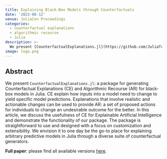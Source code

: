 ```yaml
---
title: Explaining Black-Box Models through Counterfactuals
date: '2023-08-12'
venue: JuliaCon Proceedings
categories:
  - counterfactual explanations
  - algorithmic recourse
  - Julia
description: >-
  We present [CounterfactualExplanations.jl](https://github.com/JuliaTrustworthyAI/CounterfactualExplanations.jl): a package for generating Counterfactual Explanations (CE) and Algorithmic Recourse (AR) for black-box models in Julia.
image: logo.png
---
```


## Abstract

We present `CounterfactualExplanations.jl`: a package for generating Counterfactual Explanations (CE) and Algorithmic Recourse (AR) for black-box models in Julia. CE explain how inputs into a model need to change to yield specific model predictions. Explanations that involve realistic and actionable changes can be used to provide AR: a set of proposed actions for individuals to change an undesirable outcome for the better. In this article, we discuss the usefulness of CE for Explainable Artificial Intelligence and demonstrate the functionality of our package. The package is straightforward to use and designed with a focus on customization and extensibility. We envision it to one day be the go-to place for explaining arbitrary predictive models in Julia through a diverse suite of counterfactual generators.

**Full paper**: please find all available versions [here](https://scholar.google.com/scholar?oi=bibs&hl=en&cluster=17901646158824912782).